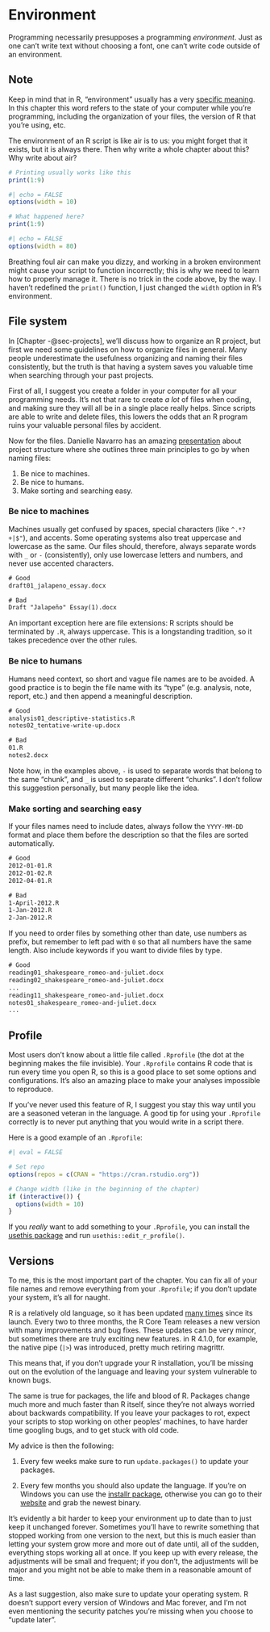 # Environment {#sec-environment}

Programming necessarily presupposes a programming _environment_. Just as one
can't write text without choosing a font, one can't write code outside of an
environment.

::: callout-note
## Note

Keep in mind that in R, "environment" usually has a very
[specific meaning](https://adv-r.hadley.nz/environments.html). In this chapter
this word refers to the state of your computer while you're programming,
including the organization of your files, the version of R that you're using,
etc.
:::

The environment of an R script is like air is to us: you might forget that it
exists, but it is always there. Then why write a whole chapter about this? Why
write about air?

```r
# Printing usually works like this
print(1:9)
```

```r
#| echo = FALSE
options(width = 10)
```

```r
# What happened here?
print(1:9)
```

```r
#| echo = FALSE
options(width = 80)
```

Breathing foul air can make you dizzy, and working in a broken environment might
cause your script to function incorrectly; this is why we need to learn how to
properly manage it. There is no trick in the code above, by the way. I haven't
redefined the `print()` function, I just changed the `width` option in R's
environment.

## File system

In [Chapter -@sec-projects], we'll discuss how to organize an R project, but
first we need some guidelines on how to organize files in general. Many people
underestimate the usefulness organizing and naming their files consistently, but
the truth is that having a system saves you valuable time when searching through
your past projects.

First of all, I suggest you create a folder in your computer for all your
programming needs. It's not that rare to create _a lot_ of files when coding,
and making sure they will all be in a single place really helps. Since scripts
are able to write and delete files, this lowers the odds that an R program
ruins your valuable personal files by accident.

Now for the files. Danielle Navarro has an amazing
[presentation](https://slides.djnavarro.net/project-structure) about project
structure where she outlines three main principles to go by when naming files:

1. Be nice to machines.
1. Be nice to humans.
1. Make sorting and searching easy.

### Be nice to machines

Machines usually get confused by spaces, special characters (like `^.*?+|$"`),
and accents. Some operating systems also treat uppercase and lowercase as the
same. Our files should, therefore, always separate words with `_` or `-`
(consistently), only use lowercase letters and numbers, and never use accented
characters.

```txt
# Good
draft01_jalapeno_essay.docx

# Bad
Draft "Jalapeño" Essay(1).docx
```

An important exception here are file extensions: R scripts should be terminated
by `.R`, always uppercase. This is a longstanding tradition, so it takes
precedence over the other rules.

### Be nice to humans

Humans need context, so short and vague file names are to be avoided. A good
practice is to begin the file name with its "type" (e.g. analysis, note,
report, etc.) and then append a meaningful description.

```txt
# Good
analysis01_descriptive-statistics.R
notes02_tentative-write-up.docx

# Bad
01.R
notes2.docx
```

Note how, in the examples above, `-` is used to separate words that belong to
the same "chunk", and `_` is used to separate different "chunks". I don't follow
this suggestion personally, but many people like the idea.

### Make sorting and searching easy

If your files names need to include dates, always follow the `YYYY-MM-DD` format
and place them before the description so that the files are sorted
automatically.

```txt
# Good
2012-01-01.R
2012-01-02.R
2012-04-01.R

# Bad
1-April-2012.R
1-Jan-2012.R
2-Jan-2012.R
```

If you need to order files by something other than date, use numbers as prefix,
but remember to left pad with `0` so that all numbers have the same length. Also
include keywords if you want to divide files by type.

```txt
# Good
reading01_shakespeare_romeo-and-juliet.docx
reading02_shakespeare_romeo-and-juliet.docx
...
reading11_shakespeare_romeo-and-juliet.docx
notes01_shakespeare_romeo-and-juliet.docx
...
```

## Profile

Most users don't know about a little file called `.Rprofile` (the dot at the
beginning makes the file invisible). Your `.Rprofile` contains R code that is run
every time you open R, so this is a good place to set some options and
configurations. It's also an amazing place to make your analyses impossible to
reproduce.

If you've never used this feature of R, I suggest you stay this way until you
are a seasoned veteran in the language. A good tip for using your `.Rprofile`
correctly is to never put anything that you would write in a script there.

Here is a good example of an `.Rprofile`:

```r
#| eval = FALSE

# Set repo
options(repos = c(CRAN = "https://cran.rstudio.org"))

# Change width (like in the beginning of the chapter)
if (interactive()) {
  options(width = 10)
}
```

If you _really_ want to add something to your `.Rprofile`, you can install the
[usethis package](https://usethis.r-lib.org/) and run
`usethis::edit_r_profile()`.

## Versions

To me, this is the most important part of the chapter. You can fix all of your
file names and remove everything from your `.Rprofile`; if you don't update
your system, it's all for naught.

R is a relatively old language, so it has been updated
[many times](https://cran.r-project.org/bin/windows/base/old/) since its launch.
Every two to three months, the R Core Team releases a new version with many
improvements and bug fixes. These updates can be very minor, but sometimes there
are truly exciting new features. in R 4.1.0, for example, the native pipe (`|>`)
was introduced, pretty much retiring magrittr.

This means that, if you don't upgrade your R installation, you'll be missing out
on the evolution of the language and leaving your system vulnerable to known
bugs.

The same is true for packages, the life and blood of R. Packages change much
more and much faster than R itself, since they're not always worried about
backwards compatibility. If you leave your packages to rot, expect your scripts
to stop working on other peoples' machines, to have harder time googling bugs,
and to get stuck with old code.

My advice is then the following:

1. Every few weeks make sure to run `update.packages()` to update your packages.

1. Every few months you should also update the language. If you're on Windows
you can use the [installr package](https://talgalili.github.io/installr/),
otherwise you can go to their [website](https://www.r-project.org/) and grab the
newest binary.

It's evidently a bit harder to keep your environment up to date than to just
keep it unchanged forever. Sometimes you'll have to rewrite something that
stopped working from one version to the next, but this is much easier than
letting your system grow more and more out of date until, all of the sudden,
everything stops working all at once. If you keep up with every release, the
adjustments will be small and frequent; if you don't, the adjustments will be
major and you might not be able to make them in a reasonable amount of time.

As a last suggestion, also make sure to update your operating system. R doesn't
support every version of Windows and Mac forever, and I'm not even mentioning
the security patches you're missing when you choose to "update later".
